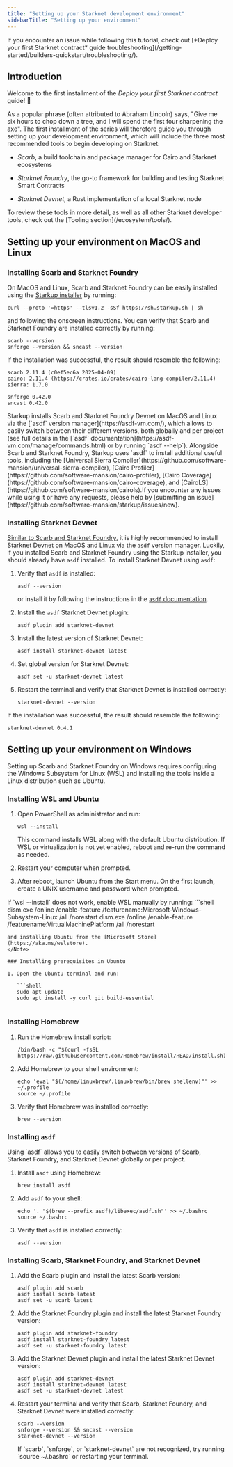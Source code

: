 ```yaml
---
title: "Setting up your Starknet development environment"
sidebarTitle: "Setting up your environment"
---
```


<Warning>
If you encounter an issue while following this tutorial, check out [*Deploy your first Starknet contract* guide troubleshooting](/getting-started/builders-quickstart/troubleshooting/).
</Warning>

## Introduction

Welcome to the first installment of the *Deploy your first Starknet contract* guide! 🥇

As a popular phrase (often attributed to Abraham Lincoln) says, "Give me six hours to chop down a tree, and I will spend the first four sharpening the axe". The first installment of the series will therefore guide you through setting up your development environment, which will include the three most recommended tools to begin developing on Starknet:

* *Scarb*, a build toolchain and package manager for Cairo and Starknet ecosystems

* *Starknet Foundry*, the go-to framework for building and testing Starknet Smart Contracts

* *Starknet Devnet*, a Rust implementation of a local Starknet node

<Tip>
To review these tools in more detail, as well as all other Starknet developer tools, check out the [Tooling section](/ecosystem/tools/).
</Tip>

## Setting up your environment on MacOS and Linux

### Installing Scarb and Starknet Foundry

On MacOS and Linux, Scarb and Starknet Foundry can be easily installed using the [Starkup installer](https://github.com/software-mansion/starkup) by running:

```shell
curl --proto '=https' --tlsv1.2 -sSf https://sh.starkup.sh | sh

```

and following the onscreen instructions. You can verify that Scarb and Starknet Foundry are installed correctly by running:

```shell
scarb --version
snforge --version && sncast --version

```

If the installation was successful, the result should resemble the following:

```shell
scarb 2.11.4 (c0ef5ec6a 2025-04-09)
cairo: 2.11.4 (https://crates.io/crates/cairo-lang-compiler/2.11.4)
sierra: 1.7.0

snforge 0.42.0
sncast 0.42.0

```

<Note>
Starkup installs Scarb and Starknet Foundry Devnet on MacOS and Linux via the [`asdf` version manager](https://asdf-vm.com/), which allows to easily switch between their different versions, both globally and per project (see full details in the [`asdf` documentation](https://asdf-vm.com/manage/commands.html) or by running `asdf --help`). Alongside Scarb and Starknet Foundry, Starkup uses `asdf` to install additional useful tools, including the [Universal Sierra Compiler](https://github.com/software-mansion/universal-sierra-compiler), [Cairo Profiler](https://github.com/software-mansion/cairo-profiler), [Cairo Coverage](https://github.com/software-mansion/cairo-coverage), and [CairoLS](https://github.com/software-mansion/cairols).If you encounter any issues while using it or have any requests, please help by [submitting an issue](https://github.com/software-mansion/starkup/issues/new).
</Note>

### Installing Starknet Devnet

[Similar to Scarb and Starknet Foundry](/getting-started/builders-quickstart/environment-setup#installing-scarb-and-starknet-foundry), it is highly recommended to install Starknet Devnet on MacOS and Linux via the `asdf` version manager. Luckily, if you installed Scarb and Starknet Foundry using the Starkup installer, you should already have `asdf` installed. To install Starknet Devnet using `asdf`:

1. Verify that `asdf` is installed:

   ```shell
   asdf --version
   
   ```

   or install it by following the instructions in the [`asdf` documentation](https://asdf-vm.com/guide/getting-started.html).

2. Install the `asdf` Starknet Devnet plugin:

   ```shell
   asdf plugin add starknet-devnet
   
   ```

3. Install the latest version of Starknet Devnet:

   ```shell
   asdf install starknet-devnet latest
   
   ```

4. Set global version for Starknet Devnet:

   ```shell
   asdf set -u starknet-devnet latest
   
   ```

5. Restart the terminal and verify that Starknet Devnet is installed correctly:

   ```shell
   starknet-devnet --version
   
   ```

If the installation was successful, the result should resemble the following:

```shell
starknet-devnet 0.4.1

```

## Setting up your environment on Windows

Setting up Scarb and Starknet Foundry on Windows requires configuring the Windows Subsystem for Linux (WSL) and installing the tools inside a Linux distribution such as Ubuntu.

### Installing WSL and Ubuntu

1. Open PowerShell as administrator and run:

   ```shell
   wsl --install
   
   ```

   This command installs WSL along with the default Ubuntu distribution. If WSL or virtualization is not yet enabled, reboot and re-run the command as needed.

2. Restart your computer when prompted.

3. After reboot, launch Ubuntu from the Start menu. On the first launch, create a UNIX username and password when prompted.

<Note>
If `wsl --install` does not work, enable WSL manually by running:
```shell
dism.exe /online /enable-feature /featurename:Microsoft-Windows-Subsystem-Linux /all /norestart
dism.exe /online /enable-feature /featurename:VirtualMachinePlatform /all /norestart

```
and installing Ubuntu from the [Microsoft Store](https://aka.ms/wslstore).
</Note>

### Installing prerequisites in Ubuntu

1. Open the Ubuntu terminal and run:

   ```shell
   sudo apt update
   sudo apt install -y curl git build-essential
   
   ```

### Installing Homebrew

1. Run the Homebrew install script:

   ```shell
   /bin/bash -c "$(curl -fsSL https://raw.githubusercontent.com/Homebrew/install/HEAD/install.sh)"
   
   ```

2. Add Homebrew to your shell environment:

   ```shell
   echo 'eval "$(/home/linuxbrew/.linuxbrew/bin/brew shellenv)"' >> ~/.profile
   source ~/.profile
   
   ```

3. Verify that Homebrew was installed correctly:

   ```shell
   brew --version
   
   ```

### Installing `asdf`

<Note>
Using `asdf` allows you to easily switch between versions of Scarb, Starknet Foundry, and Starknet Devnet globally or per project.
</Note>

1. Install `asdf` using Homebrew:

   ```shell
   brew install asdf
   
   ```

2. Add `asdf` to your shell:

   ```shell
   echo '. "$(brew --prefix asdf)/libexec/asdf.sh"' >> ~/.bashrc
   source ~/.bashrc
   
   ```

3. Verify that `asdf` is installed correctly:

   ```shell
   asdf --version
   
   ```

### Installing Scarb, Starknet Foundry, and Starknet Devnet

1. Add the Scarb plugin and install the latest Scarb version:

   ```shell
   asdf plugin add scarb
   asdf install scarb latest
   asdf set -u scarb latest
   
   ```

2. Add the Starknet Foundry plugin and install the latest Starknet Foundry version:

   ```shell
   asdf plugin add starknet-foundry
   asdf install starknet-foundry latest
   asdf set -u starknet-foundry latest
   
   ```

3. Add the Starknet Devnet plugin and install the latest Starknet Devnet version:

   ```shell
   asdf plugin add starknet-devnet
   asdf install starknet-devnet latest
   asdf set -u starknet-devnet latest
   
   ```

4. Restart your terminal and verify that Scarb, Starknet Foundry, and Starknet Devnet were installed correctly:

   ```shell
   scarb --version
   snforge --version && sncast --version
   starknet-devnet --version
   
   ```

   <Tip>
   If `scarb`, `snforge`, or `starknet-devnet` are not recognized, try running `source ~/.bashrc` or restarting your terminal.
   </Tip>
